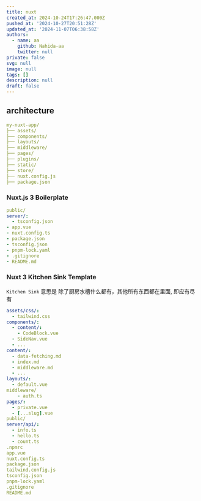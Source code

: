 ```yaml
---
title: nuxt
created_at: 2024-10-24T17:26:47.000Z
pushed_at: '2024-10-27T20:51:28Z'
updated_at: '2024-11-07T06:38:58Z'
authors:
  - name: aa
    github: Nahida-aa
    twitter: null
private: false
svg: null
image: null
tags: []
description: null
draft: false
---
```

## architecture
```yml
my-nuxt-app/
├── assets/
├── components/
├── layouts/
├── middleware/
├── pages/
├── plugins/
├── static/
├── store/
├── nuxt.config.js
├── package.json
```
### Nuxt.js 3 Boilerplate
```yml
public/
server/:
  - tsconfig.json
- app.vue
- nuxt.config.ts
- package.json
- tsconfig.json
- pnpm-lock.yaml
- .gitignore
- README.md
```
### Nuxt 3 Kitchen Sink Template
`Kitchen Sink` 意思是 除了厨房水槽什么都有，其他所有东西都在里面, 即应有尽有
```yml
assets/css/:
  - tailwind.css
components/:
  - content/:
    - CodeBlock.vue
  - SideNav.vue
  - ...
content/:
  - data-fetching.md
  - index.md
  - middleware.md
  - ...
layouts/:
  - default.vue
middleware/
    - auth.ts
pages/:
  - private.vue
  - [...slug].vue
public/
server/api/:
  - info.ts
  - hello.ts
  - count.ts
.npmrc
app.vue
nuxt.config.ts
package.json
tailwind.config.js
tsconfig.json
pnpm-lock.yaml
.gitignore
README.md
```
